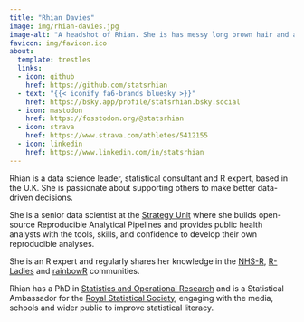 ```yaml
---
title: "Rhian Davies"
image: img/rhian-davies.jpg
image-alt: "A headshot of Rhian. She is has messy long brown hair and a big smile. She is stood in green woodland."
favicon: img/favicon.ico
about:
  template: trestles
  links:
  - icon: github
    href: https://github.com/statsrhian    
  - text: "{{< iconify fa6-brands bluesky >}}"
    href: https://bsky.app/profile/statsrhian.bsky.social
  - icon: mastodon
    href: https://fosstodon.org/@statsrhian
  - icon: strava
    href: https://www.strava.com/athletes/5412155  
  - icon: linkedin
    href: https://www.linkedin.com/in/statsrhian
---
```


Rhian is a data science leader, statistical consultant and R expert, based in the U.K. She is passionate about supporting others to make better data-driven decisions. 

She is a senior data scientist at the [Strategy Unit](https://www.strategyunitwm.nhs.uk/) where she builds open-source Reproducible Analytical Pipelines and provides public health analysts with the tools, skills, and confidence to develop their own reproducible analyses. 

She is an R expert and regularly shares her knowledge in the [NHS-R](https://nhsrcommunity.com/), [R-Ladies](https://rladies.org/) and [rainbowR](https://rainbowr.org/) communities. 

Rhian has a PhD in [Statistics and Operational Research](https://www.lancaster.ac.uk/stor-i/) and is a Statistical Ambassador for the [Royal Statistical Society](https://rss.org.uk/), engaging with the media, schools and wider public to improve statistical literacy. 

